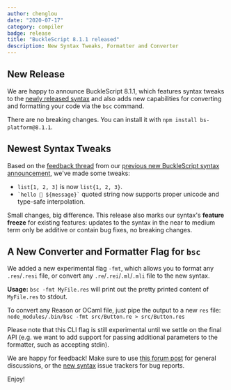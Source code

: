 ```yaml
---
author: chenglou
date: "2020-07-17"
category: compiler
badge: release
title: "BuckleScript 8.1.1 released"
description: New Syntax Tweaks, Formatter and Converter
---
```


## New Release

We are happy to announce BuckleScript 8.1.1, which features syntax tweaks to the [newly released syntax](https://reasonml.org/blog/bucklescript-8-1-new-syntax) and also adds new capabilities for converting and formatting your code via the `bsc` command.

There are no breaking changes. You can install it with `npm install bs-platform@8.1.1`.

## Newest Syntax Tweaks

Based on the [feedback thread](https://reasonml.chat/t/bucklescript-8-1-new-syntax-option) from our [previous new BuckleScript syntax announcement](https://reasonml.org/blog/bucklescript-8-1-new-syntax), we've made some tweaks:

- `list[1, 2, 3]` is now `list{1, 2, 3}`.
- `` `hello 👋 ${message}` `` quoted string now supports proper unicode and type-safe interpolation.

Small changes, big difference. This release also marks our syntax's **feature freeze** for existing features: updates to the syntax in the near to medium term only be additive or contain bug fixes, no breaking changes.

## A New Converter and Formatter Flag for `bsc`

We added a new experimental flag `-fmt`, which allows you to  format any `.res`/`.resi` file, or convert any `.re`/`.rei`/`.ml`/`.mli` file to the new syntax.

**Usage:** `bsc -fmt MyFile.res` will print out the pretty printed content of `MyFile.res` to stdout.

To convert any Reason or OCaml file, just pipe the output to a new `res` file: `node_modules/.bin/bsc -fmt src/Button.re > src/Button.res`

Please note that this CLI flag is still experimental until we settle on the final API (e.g. we want to add support for passing additional parameters to the formatter, such as accepting stdin). 

We are happy for feedback! Make sure to use [this forum post](https://reasonml.chat/t/the-formatter-converter-for-the-new-syntax-is-available-for-testing/2423) for general discussions, or the [new syntax](https://github.com/BuckleScript/syntax) issue trackers for bug reports.

Enjoy!
